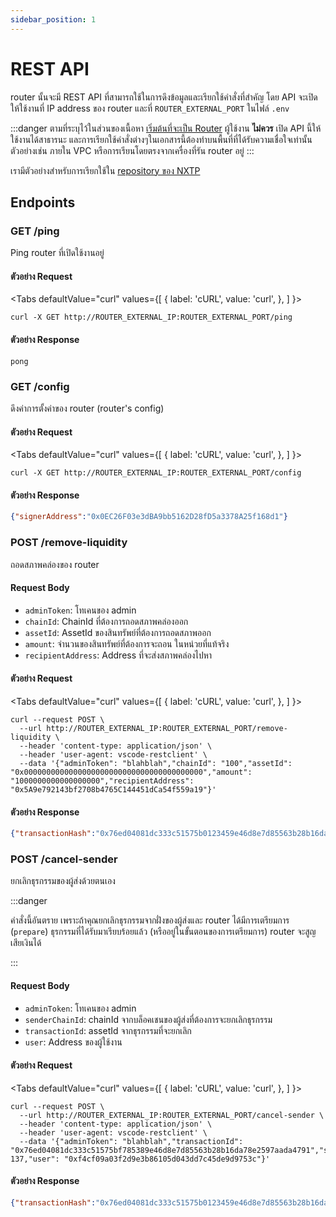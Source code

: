 ```yaml
---
sidebar_position: 1
---
```


# REST API

router นั้นจะมี REST API ที่สามารถใช้ในการดึงข้อมูลและเรียกใช้คำสั่งที่สำคัญ โดย API จะเปิดให้ใช้งานที่ IP address ของ router และที่ `ROUTER_EXTERNAL_PORT` ในไฟล์ `.env`

:::danger
ตามที่ระบุไว้ในส่วนของเนื้อหา [เริ่มต้นที่จะเป็น Router](../Guides/spinning-up) ผู้ใช้งาน **ไม่ควร** เปิด API นี้ให้ใช้งานได้สาธารนะ และการเรียกใช้คำสั่งต่างๆในเอกสารนี้ต้องทำบนพื้นที่ที่ได้รับความเชื่อใจเท่านั้น ตัวอย่างเช่น ภายใน VPC หรือการเรียนโดยตรงจากเครื่องที่รัน router อยู่
:::

เรามีตัวอย่างสำหรับการเรียกใช้ใน [repository ของ NXTP](https://github.com/connext/nxtp/blob/main/packages/router/example.http)

## Endpoints

### GET /ping

Ping router ที่เปิดใช้งานอยู่

#### ตัวอย่าง Request


<Tabs
  defaultValue="curl"
  values={[
    { label: 'cURL', value: 'curl', },
  ]
}>
<TabItem value="curl">

```shell
curl -X GET http://ROUTER_EXTERNAL_IP:ROUTER_EXTERNAL_PORT/ping
```

</TabItem>
</Tabs>

#### ตัวอย่าง Response

```
pong
```

### GET /config

ดึงค่าการตั้งค่าของ router (router's config)

#### ตัวอย่าง Request

<Tabs
  defaultValue="curl"
  values={[
    { label: 'cURL', value: 'curl', },
  ]
}>
<TabItem value="curl">

```shell
curl -X GET http://ROUTER_EXTERNAL_IP:ROUTER_EXTERNAL_PORT/config
```

</TabItem>
</Tabs>

#### ตัวอย่าง Response

```json
{"signerAddress":"0x0EC26F03e3dBA9bb5162D28fD5a3378A25f168d1"}
```

### POST /remove-liquidity

ถอดสภาพคล่องของ router

#### Request Body

- `adminToken`: โทเคนของ admin
- `chainId`: ChainId ที่ต้องการถอดสภาพคล่องออก
- `assetId`: AssetId ของสินทรัพย์ที่ต้องการถอดสภาพออก
- `amount`: จำนวนของสินทรัพย์ที่ต้องการจะถอน ในหน่วยที่แท้จริง
- `recipientAddress`: Address ที่จะส่งสภาพคล่องไปหา

#### ตัวอย่าง Request

<Tabs
  defaultValue="curl"
  values={[
    { label: 'cURL', value: 'curl', },
  ]
}>
<TabItem value="curl">

```shell
curl --request POST \
  --url http://ROUTER_EXTERNAL_IP:ROUTER_EXTERNAL_PORT/remove-liquidity \
  --header 'content-type: application/json' \
  --header 'user-agent: vscode-restclient' \
  --data '{"adminToken": "blahblah","chainId": "100","assetId": "0x0000000000000000000000000000000000000000","amount": "1000000000000000000","recipientAddress": "0x5A9e792143bf2708b4765C144451dCa54f559a19"}'
```

</TabItem>
</Tabs>

#### ตัวอย่าง Response

```json
{"transactionHash":"0x76ed04081dc333c51575b0123459e46d8e7d85563b28b16da78e2597aada4791"}
```

### POST /cancel-sender

ยกเลิกธุรกรรมของผู้ส่งด้วยตนเอง

:::danger

คำสั่งนี้อันตราย เพราะถ้าคุณยกเลิกธุรกรรมจากฝั่งของผู้ส่งและ router ได้มีการเตรียมการ (`prepare`) ธุรกรรมที่ได้รับมาเรียบร้อยแล้ว (หรืออยู่ในขั้นตอนของการเตรียมการ) router จะสูญเสียเงินได้

:::

#### Request Body

- `adminToken`: โทเคนของ admin
- `senderChainId`: chainId จากบล็อคเชนของผู้ส่งที่ต้องการจะยกเลิกธุรกรรม
- `transactionId`: assetId จากธุรกรรมที่จะยกเลิก
- `user`: Address ของผู้ใช้งาน

#### ตัวอย่าง Request

<Tabs
  defaultValue="curl"
  values={[
    { label: 'cURL', value: 'curl', },
  ]
}>
<TabItem value="curl">

```shell
curl --request POST \
  --url http://ROUTER_EXTERNAL_IP:ROUTER_EXTERNAL_PORT/cancel-sender \
  --header 'content-type: application/json' \
  --header 'user-agent: vscode-restclient' \
  --data '{"adminToken": "blahblah","transactionId": "0x76ed04081dc333c51575bf785389e46d8e7d85563b28b16da78e2597aada4791","senderChainId": 137,"user": "0xf4cf09a03f2d9e3b86105d043dd7c45de9d9753c"}'
```

</TabItem>
</Tabs>

#### ตัวอย่าง Response

```json
{"transactionHash":"0x76ed04081dc333c51575b0123459e46d8e7d85563b28b16da78e2597aada4791"}
```